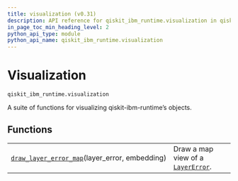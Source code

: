 ```yaml
---
title: visualization (v0.31)
description: API reference for qiskit_ibm_runtime.visualization in qiskit-ibm-runtime v0.31
in_page_toc_min_heading_level: 2
python_api_type: module
python_api_name: qiskit_ibm_runtime.visualization
---
```


<span id="visualization-qiskit-ibm-runtime-visualization" />

<span id="module-qiskit_ibm_runtime.visualization" />

# Visualization

`qiskit_ibm_runtime.visualization`

A suite of functions for visualizing qiskit-ibm-runtime’s objects.

## Functions

|                                                                                                                                               |                                                                                                                                         |
| --------------------------------------------------------------------------------------------------------------------------------------------- | --------------------------------------------------------------------------------------------------------------------------------------- |
| [`draw_layer_error_map`](visualization-draw-layer-error-map "qiskit_ibm_runtime.visualization.draw_layer_error_map")(layer\_error, embedding) | Draw a map view of a [`LayerError`](utils-noise-learner-result-layer-error "qiskit_ibm_runtime.utils.noise_learner_result.LayerError"). |

